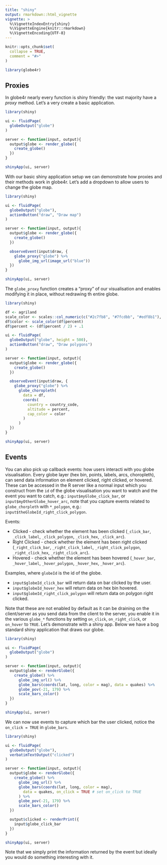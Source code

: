 ```yaml
---
title: "shiny"
output: rmarkdown::html_vignette
vignette: >
  %\VignetteIndexEntry{shiny}
  %\VignetteEngine{knitr::rmarkdown}
  %\VignetteEncoding{UTF-8}
---
```


```r
knitr::opts_chunk$set(
  collapse = TRUE,
  comment = "#>"
)

library(globe4r)
```

## Proxies

In globe4r nearly every function is shiny friendly: the vast majority have a _proxy_ method. Let's a very create a basic application.

```r
library(shiny)

ui <- fluidPage(
  globeOutput("globe")
)

server <- function(input, output){
  output$globe <- render_globe({
    create_globe()
  })
}

shinyApp(ui, server)
```

With our basic shiny application setup we can demonstrate how proxies and their methods work in globe4r. Let's add a dropdown to allow users to change the globe map.

```r
library(shiny)

ui <- fluidPage(
  globeOutput("globe"),
  actionButton("draw", "Draw map")
)

server <- function(input, output){
  output$globe <- render_globe({
    create_globe()
  })

  observeEvent(input$draw, {
    globe_proxy("globe") %>% 
      globe_img_url(image_url("blue"))
  })
}

shinyApp(ui, server)
```

The `globe_proxy` function creates a "proxy" of our visualisation and enables modifying it in place, without redrawing th entire globe.

```r
library(shiny)

df <- agriland
scale_color <- scales::col_numeric(c("#2c7fb8", "#7fcdbb", "#edf8b1"), c(0, 1))
df$color <- scale_color(df$percent)
df$percent <- (df$percent / 2) + .1

ui <- fluidPage(
  globeOutput("globe", height = 500),
  actionButton("draw", "Draw polygons")
)

server <- function(input, output){
  output$globe <- render_globe({
    create_globe()
  })

  observeEvent(input$draw, {
    globe_proxy("globe") %>% 
      globe_choropleth(
        data = df,
        coords(
          country = country_code,
          altitude = percent,
          cap_color = color
        )
      )
  })
}

shinyApp(ui, server)
```

## Events

You can also pick up callback events: how users interacti with you globe visualisation. Every globe layer (hex bin, points, labels, arcs, choropleth), can send data information on element clicked, right clicked, or hovered. These can be accessed in the R server like a normal input which you construct from the `id` of the globe visualisation you want to watch and the event you want to catch, e.g.: `input$myGlobe_click_bar`, or `input$myOtherGlobe_hover_arc`, note that you capture events related to `globe_chorpleth` with `*_polygon`, e.g.: `input$theGlobeId_right_click_polygon`.

Events:

- Clicked - check whether the element has been clicked (`_click_bar`, `_click_label`, `_click_polygon`, `_click_hex`, `_click_arc`).
- Right Clicked - check whether the element has been right clicked (`_right_click_bar`, `_right_click_label`, `_right_click_polygon`, `_right_click_hex`, `_right_click_arc`).
- Hovered - check whether the element has been hovered (`_hover_bar`, `_hover_label`, `_hover_polygon`, `_hover_hex`, `_hover_arc`).

Examples, where `globeId` is the id of the globe.

- `input$globeId_click_bar` will return data on bar clicked by the user.
- `input$globeId_hover_hex` will return data on hex bin hovered.
- `input$globeId_right_click_polygon` will return data on polygon right clicked.

Note that these are not enabled by default as it can be draining on the client/server as you send data from the client to the server, you enable it in the various `globe_*` functions by setting `on_click`, `on_right_click`, or `on_hover` to `TRUE`. Let's demonstrate with a shiny app. Below we have a bog standard shiny application that draws our globe.

```r
library(shiny)

ui <- fluidPage(
  globeOutput("globe")
)

server <- function(input, output){
  output$globe <- renderGlobe({
    create_globe() %>% 
      globe_img_url() %>% 
      globe_bars(coords(lat, long, color = mag), data = quakes) %>%
      globe_pov(-21, 179) %>% 
      scale_bars_color()
  })
}

shinyApp(ui, server)
```

We can now use events to capture which bar the user clicked, notice the `on_click = TRUE` in `globe_bars`. 

```r
library(shiny)

ui <- fluidPage(
  globeOutput("globe"),
  verbatimTextOutput("clicked")
)

server <- function(input, output){
  output$globe <- renderGlobe({
    create_globe() %>% 
      globe_img_url() %>% 
      globe_bars(coords(lat, long, color = mag), 
        data = quakes, on_click = TRUE # set on_click to TRUE
      ) %>%
      globe_pov(-21, 179) %>% 
      scale_bars_color()
  })

  output$clicked <- renderPrint({
    input$globe_click_bar
  })
}

shinyApp(ui, server)
```

Note that we simply print the information returned by the event but ideally you would do something interesting with it.